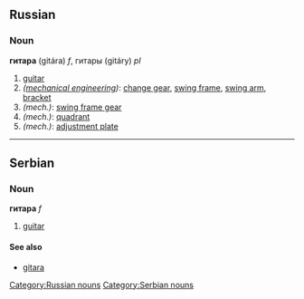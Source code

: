 ==Russian==
[[Category:Russian nouns]]
===Noun===
'''гитара''' (gitára) ''f'', гитары (gitáry) ''pl''

#[[guitar]]
#''([[mechanical engineering]])'': [[change gear]], [[swing frame]], [[swing arm]], [[bracket]]
#''(mech.)'': [[swing frame gear]]
#''(mech.)'': [[quadrant]]
#''(mech.)'': [[adjustment plate]]

----

==Serbian==
===Noun===
'''гитара''' ''f''
#[[guitar]]
====See also====
*[[gitara]]
[[Category:Serbian nouns]]
